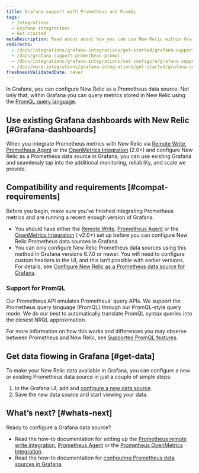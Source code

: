 ```yaml
---
title: Grafana support with Prometheus and PromQL
tags:
  - Integrations
  - Grafana integrations
  - Get started
metaDescription: Read about about how you can use New Relic within Grafana and our options for Prometheus and Prom QL support.
redirects:
  - /docs/integrations/grafana-integrations/get-started/grafana-support-prometheus-promql
  - /docs/grafana-support-prometheus-promql
  - /docs/integrations/grafana-integrations/set-configure/grafana-support-prometheus-promql
  - /docs/more-integrations/grafana-integrations/get-started/grafana-support-prometheus-promql
freshnessValidatedDate: never
---
```


In Grafana, you can configure New Relic as a Prometheus data source. Not only that, within Grafana you can query metrics stored in New Relic using the [PromQL query language](/docs/integrations/prometheus-integrations/view-query-data/supported-promql-features).

## Use existing Grafana dashboards with New Relic [#Grafana-dashboards]

When you integrate Prometheus metrics with New Relic via [Remote Write](/docs/integrations/prometheus-integrations/get-started/monitor-prometheus-new-relic#remote-write), [Prometheus Agent](/docs/integrations/prometheus-integrations/get-started/monitor-prometheus-new-relic#agent) or the [OpenMetrics Integration](/docs/integrations/prometheus-integrations/get-started/monitor-prometheus-new-relic#OpenMetric) (2.0+) and configure New Relic as a Prometheus data source in Grafana, you can use existing Grafana <InlinePopover type="dashboards" /> and seamlessly tap into the additional monitoring, reliability, and scale we provide.

## Compatibility and requirements [#compat-requirements]

Before you begin, make sure you’ve finished integrating Prometheus metrics and are running a recent enough version of Grafana.

* You should have either the [Remote Write](/docs/integrations/prometheus-integrations/get-started/monitor-prometheus-new-relic#remote-write), [Prometheus Agent](/docs/integrations/prometheus-integrations/get-started/monitor-prometheus-new-relic#agent)  or the [OpenMetrics Integration](/docs/integrations/prometheus-integrations/get-started/monitor-prometheus-new-relic#OpenMetrics) ( v2.0+) set up before you can configure New Relic Prometheus data sources in Grafana.
* You can only configure New Relic Prometheus data sources using this method in Grafana versions 6.7.0 or newer. You will need to configure custom headers in the UI, and this isn’t possible with earlier versions. For details, see [Configure New Relic as a Prometheus data source for Grafana](/docs/integrations/grafana-integrations/set-configure/configure-new-relic-prometheus-data-source-grafana).

### Support for PromQL

Our Prometheus API emulates Prometheus' query APIs. We support the Prometheus query language (PromQL) through our PromQL-style query mode. We do our best to automatically translate PromQL syntax queries into the closest NRQL approximation.

For more information on how this works and differences you may observe between Prometheus and New Relic, see [Supported PromQL features](/docs/integrations/prometheus-integrations/view-query-data/supported-promql-features).

## Get data flowing in Grafana [#get-data]

To make your New Relic data available in Grafana, you can configure a new or existing Prometheus data source in just a couple of simple steps:

1. In the Grafana UI, add and [configure a new data source](/docs/integrations/grafana-integrations/set-configure/configure-new-relic-prometheus-data-source-grafana).
2. Save the new data source and start viewing your data.

## What’s next? [#whats-next]

Ready to configure a Grafana data source?

* Read the how-to documentation for setting up the [Prometheus remote write integration](/docs/integrations/prometheus-integrations/install-configure/set-your-prometheus-remote-write-integration), [Prometheus Agent](/docs/infrastructure/prometheus-integrations/install-configure-prometheus-agent/setup-prometheus-agent)  or the [Prometheus OpenMetrics Integration](/docs/integrations/prometheus-integrations/install-configure/install-update-or-uninstall-your-prometheus-openmetrics-integration).
* Read the how-to documentation for [configuring Prometheus data sources in Grafana](/docs/integrations/grafana-integrations/set-configure/configure-new-relic-prometheus-data-source-grafana).

<InstallFeedback />

